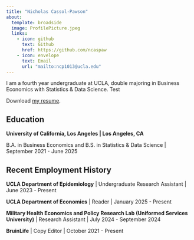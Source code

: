```yaml
---
title: "Nicholas Cassol-Pawson"
about:
  template: broadside
  image: ProfilePicture.jpeg
  links:
    - icon: github
      text: Github
      href: https://github.com/ncaspaw
    - icon: envelope
      text: Email
      url: "mailto:ncp1013@ucla.edu"
---
```


I am a fourth year undergraduate at UCLA, double majoring in Business Economics with Statistics & Data Science. Test

Download [my resume](/NicholasCassol-Pawson_Resume.pdf).

## Education

**University of California, Los Angeles \| Los Angeles, CA**

B.A. in Business Economics and B.S. in Statistics & Data Science \| September 2021 - June 2025

## Recent Employment History

**UCLA Department of Epidemiology** \| Undergraduate Research Assistant \| June 2023 - Present

**UCLA Department of Economics** \| Reader \| January 2025 - Present

**Military Health Economics and Policy Research Lab (Uniformed Services University)** \| Research Assistant \| July 2024 - September 2024

**BruinLife** \| Copy Editor \| October 2021 - Present
